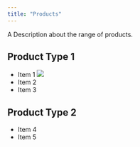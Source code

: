 ```yaml
---
title: "Products"
---
```


A Description about the range of products. 

## Product Type 1

- Item 1
  ![](SGPlot1.png)
- Item 2
- Item 3

## Product Type 2

- Item 4
- Item 5